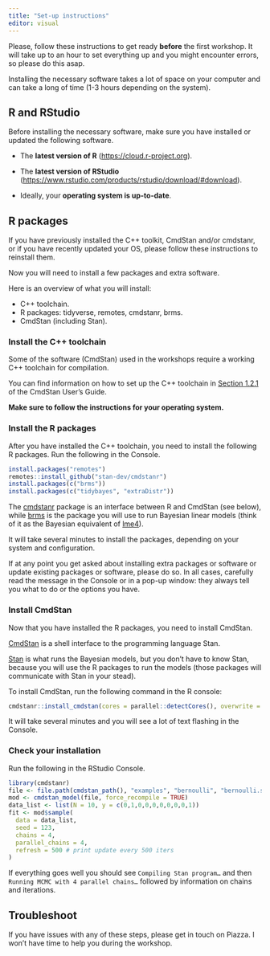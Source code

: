 ```yaml
---
title: "Set-up instructions"
editor: visual
---
```


Please, follow these instructions to get ready **before** the first workshop. It will take up to an hour to set everything up and you might encounter errors, so please do this asap.

::: callout-important
Installing the necessary software takes a lot of space on your computer and can take a long of time (1-3 hours depending on the system).
:::

## R and RStudio

Before installing the necessary software, make sure you have installed or updated the following software.

-   The **latest version of R** (<https://cloud.r-project.org>).

-   The **latest version of RStudio** (<https://www.rstudio.com/products/rstudio/download/#download>).

-   Ideally, your **operating system is up-to-date**.

## R packages

::: {.callout-important icon="false"}
If you have previously installed the C++ toolkit, CmdStan and/or cmdstanr, or if you have recently updated your OS, please follow these instructions to reinstall them.
:::

Now you will need to install a few packages and extra software.

Here is an overview of what you will install:

-   C++ toolchain.
-   R packages: tidyverse, remotes, cmdstanr, brms.
-   CmdStan (including Stan).

### Install the C++ toolchain

Some of the software (CmdStan) used in the workshops require a working C++ toolchain for compilation.

You can find information on how to set up the C++ toolchain in [Section 1.2.1](https://mc-stan.org/docs/2_29/cmdstan-guide/cmdstan-installation.html#installing-the-c-toolchain) of the CmdStan User's Guide.

**Make sure to follow the instructions for your operating system.**

### Install the R packages

After you have installed the C++ toolchain, you need to install the following R packages. Run the following in the Console.

``` r
install.packages("remotes")
remotes::install_github("stan-dev/cmdstanr")
install.packages(c("brms"))
install.packages(c("tidybayes", "extraDistr"))
```

The [cmdstanr](https://mc-stan.org/cmdstanr/index.html) package is an interface between R and CmdStan (see below), while [brms](https://paul-buerkner.github.io/brms/) is the package you will use to run Bayesian linear models (think of it as the Bayesian equivalent of [lme4](https://github.com/lme4/lme4)).

It will take several minutes to install the packages, depending on your system and configuration.

If at any point you get asked about installing extra packages or software or update existing packages or software, please do so. In all cases, carefully read the message in the Console or in a pop-up window: they always tell you what to do or the options you have.

### Install CmdStan

Now that you have installed the R packages, you need to install CmdStan.

[CmdStan](https://mc-stan.org/users/interfaces/cmdstan) is a shell interface to the programming language Stan.

[Stan](https://mc-stan.org) is what runs the Bayesian models, but you don't have to know Stan, because you will use the R packages to run the models (those packages will communicate with Stan in your stead).

To install CmdStan, run the following command in the R console:

``` r
cmdstanr::install_cmdstan(cores = parallel::detectCores(), overwrite = TRUE)
```

It will take several minutes and you will see a lot of text flashing in the Console.

### Check your installation

Run the following in the RStudio Console.

``` r
library(cmdstanr)
file <- file.path(cmdstan_path(), "examples", "bernoulli", "bernoulli.stan")
mod <- cmdstan_model(file, force_recompile = TRUE)
data_list <- list(N = 10, y = c(0,1,0,0,0,0,0,0,0,1))
fit <- mod$sample(
  data = data_list, 
  seed = 123, 
  chains = 4, 
  parallel_chains = 4,
  refresh = 500 # print update every 500 iters
)
```

If everything goes well you should see `Compiling Stan program…` and then `Running MCMC with 4 parallel chains…` followed by information on chains and iterations.

## Troubleshoot

If you have issues with any of these steps, please get in touch on Piazza. I won't have time to help you during the workshop.

